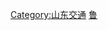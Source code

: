 {{Catnav|頁面分類|各種主題的頁面分類|按國家分類|各國交通|中国交通|中国铁路|中国各省铁路}}
{{Catnav|頁面分類|各種主題的頁面分類|依中国各省来作的分类|中國各省交通|山东交通}}

{{Commons category|Shandong Railway}}
{{catmore|山东铁路}}

[[Category:山东交通|Category:山东交通]]
[[Category:中国各省铁路|鲁]]